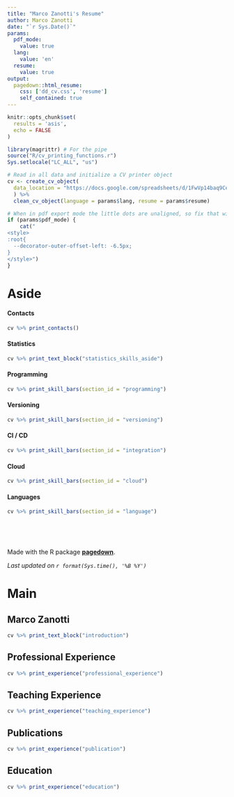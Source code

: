 ```yaml
---
title: "Marco Zanotti's Resume"
author: Marco Zanotti
date: "`r Sys.Date()`"
params:
  pdf_mode:
    value: true
  lang:
    value: 'en'
  resume:
    value: true
output:
  pagedown::html_resume:
    css: ['dd_cv.css', 'resume']
    self_contained: true
---
```


```r
knitr::opts_chunk$set(
  results = 'asis', 
  echo = FALSE
)

library(magrittr) # For the pipe
source("R/cv_printing_functions.r")
Sys.setlocale("LC_ALL", "us")

# Read in all data and initialize a CV printer object
cv <- create_cv_object(
  data_location = "https://docs.google.com/spreadsheets/d/1FwVp14baq9CeUS2x8nniXf9tBCBc3hJJxbbH3DDZziY/edit?usp=sharing"
  ) %>% 
  clean_cv_object(language = params$lang, resume = params$resume)
```

```r
# When in pdf export mode the little dots are unaligned, so fix that with some conditional CSS.
if (params$pdf_mode) {
    cat("
<style>
:root{
  --decorator-outer-offset-left: -6.5px;
}
</style>")
}
```



Aside
================================================================================

#### Contacts {#contact}
```r
cv %>% print_contacts()
```

#### Statistics
```r
cv %>% print_text_block("statistics_skills_aside")
```

#### Programming
```r
cv %>% print_skill_bars(section_id = "programming")
```

#### Versioning
```r
cv %>% print_skill_bars(section_id = "versioning")
```

#### CI / CD
```r
cv %>% print_skill_bars(section_id = "integration")
```

#### Cloud
```r
cv %>% print_skill_bars(section_id = "cloud")
```

#### Languages
```r
cv %>% print_skill_bars(section_id = "language")
```
  
&nbsp;  
    
&nbsp;  
  
Made with the R package [**pagedown**](https://github.com/rstudio/pagedown).  
  
*Last updated on `r format(Sys.time(), '%B %Y')`*



Main
================================================================================

Marco Zanotti {#title}
--------------------------------------------------------------------------------

```r
cv %>% print_text_block("introduction") 
```


Professional Experience {data-icon=suitcase}
--------------------------------------------------------------------------------

```r
cv %>% print_experience("professional_experience")
```


Teaching Experience {data-icon=chalkboard-teacher}
--------------------------------------------------------------------------------

```r
cv %>% print_experience("teaching_experience")
```


Publications {data-icon=book-open}
--------------------------------------------------------------------------------

```r
cv %>% print_experience("publication")
```


Education {data-icon=graduation-cap}
--------------------------------------------------------------------------------

```r
cv %>% print_experience("education")
```
